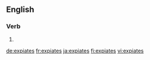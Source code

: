 {{also|expiâtes}}
==English==

===Verb===
{{head|en|verb form}}

# {{en-third-person singular of|expiate}}

[[de:expiates]]
[[fr:expiates]]
[[ja:expiates]]
[[fi:expiates]]
[[vi:expiates]]